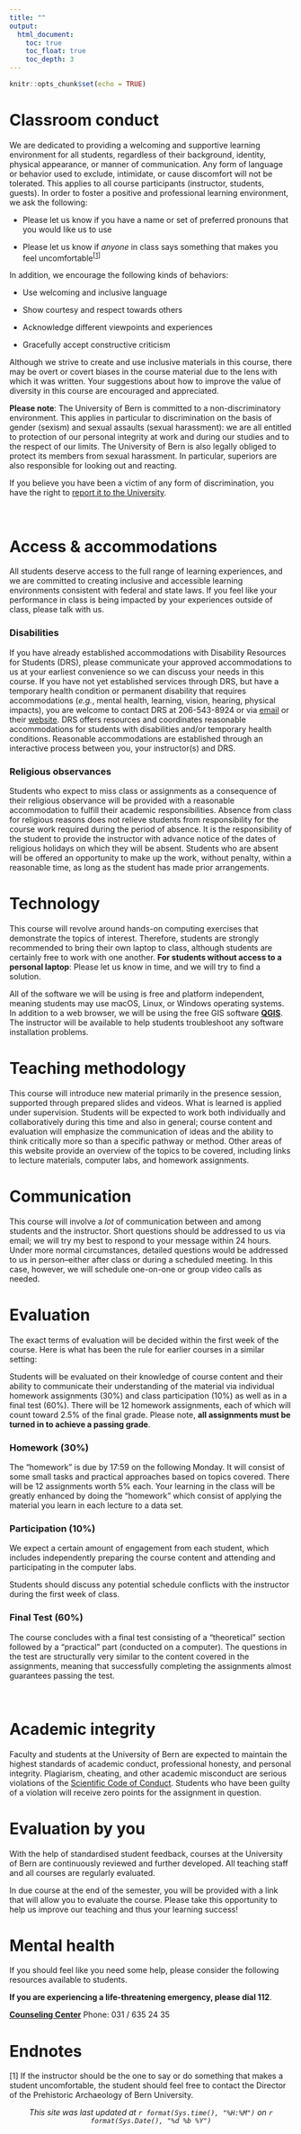 ```yaml
---
title: ""
output:
  html_document:
    toc: true
    toc_float: true
    toc_depth: 3
---
```


```r
knitr::opts_chunk$set(echo = TRUE)
```

# Classroom conduct
We are dedicated to providing a welcoming and supportive learning environment for all students, regardless of their background, identity, physical appearance, or manner of communication. Any form of language or behavior used to exclude, intimidate, or cause discomfort will not be tolerated. This applies to all course participants (instructor, students, guests). In order to foster a positive and professional learning environment, we ask the following:

* Please let us know if you have a name or set of preferred pronouns that you would like us to use

* Please let us know if *anyone* in class says something that makes you feel uncomfortable<sup>[[1](#endnotes)]</sup>

In addition, we encourage the following kinds of behaviors:

* Use welcoming and inclusive language

* Show courtesy and respect towards others

* Acknowledge different viewpoints and experiences

* Gracefully accept constructive criticism

Although we strive to create and use inclusive materials in this course, there may be overt or covert biases in the course material due to the lens with which it was written. Your suggestions about how to improve the value of diversity in this course are encouraged and appreciated.

**Please note**:
The University of Bern is committed to a non-discriminatory environment. This applies in particular to discrimination on the basis of gender (sexism) and sexual assaults (sexual harassment): we are all entitled to protection of our personal integrity at work and during our studies and to the respect of our limits. The University of Bern is also legally obliged to protect its members from sexual harassment. In particular, superiors are also responsible for looking out and reacting.

If you believe you have been a victim of any form of discrimination, you have the right to [report it to the University](https://www.unibe.ch/studies/advisory_services/discrimination/index_eng.html).

<br>

# Access & accommodations

All students deserve access to the full range of learning experiences, and we are committed to creating inclusive and accessible learning environments consistent with federal and state laws. If you feel like your performance in class is being impacted by your experiences outside of class, please talk with us.

### Disabilities

If you have already established accommodations with Disability Resources for Students (DRS), please communicate your approved accommodations to us at your earliest convenience so we can discuss your needs in this course. If you have not yet established services through DRS, but have a temporary health condition or permanent disability that requires accommodations (*e.g.*, mental health, learning, vision, hearing, physical impacts), you are welcome to contact DRS at 206-543-8924 or via [email](mailto:uwdrs@uw.edu) or their [website](https://depts.washington.edu/uwdrs/). DRS offers resources and coordinates reasonable accommodations for students with disabilities and/or temporary health conditions.  Reasonable accommodations are established through an interactive process between you, your instructor(s) and DRS.

### Religious observances

Students who expect to miss class or assignments as a consequence of their religious observance will be provided with a reasonable accommodation to fulfill their academic responsibilities. Absence from class for religious reasons does not relieve students from responsibility for the course work required during the period of absence. It is the responsibility of the student to provide the instructor with advance notice of the dates of religious holidays on which they will be absent. Students who are absent will be offered an opportunity to make up the work, without penalty, within a reasonable time, as long as the student has made prior arrangements.

# Technology

This course will revolve around hands-on computing exercises that demonstrate the topics of interest. Therefore, students are strongly recommended to bring their own laptop to class, although students are certainly free to work with one another. **For students without access to a personal laptop**: Please let us know in time, and we will try to find a solution.

All of the software we will be using is free and platform independent, meaning students may use macOS, Linux, or Windows operating systems. In addition to a web browser, we will be using the free GIS software [**QGIS**](https://www.qgis.org). The instructor will be available to help students troubleshoot any software installation problems.

# Teaching methodology

This course will introduce new material primarily in the presence session, supported through prepared slides and videos. What is learned is applied under supervision. Students will be expected to work both individually and collaboratively during this time and also in general; course content and evaluation will emphasize the communication of ideas and the ability to think critically more so than a specific pathway or method. Other areas of this website provide an overview of the topics to be covered, including links to lecture materials, computer labs, and homework assignments.

# Communication

This course will involve a *lot* of communication between and among students and the instructor. Short questions should be addressed to us via email; we will try my best to respond to your message within 24 hours. Under more normal circumstances, detailed questions would be addressed to us in person--either after class or during a scheduled meeting. In this case, however, we will schedule one-on-one or group video calls as needed.

# Evaluation

The exact terms of evaluation will be decided within the first week of the course. Here is what has been the rule for earlier courses in a similar setting:

Students will be evaluated on their knowledge of course content and their ability to communicate their understanding of the material via individual homework assignments (30%) and class participation (10%) as well as in a final test (60%). There will be 12 homework assignments, each of which will count toward 2.5% of the final grade. Please note, **all assignments must be turned in to achieve a passing grade**.

### Homework (30%)

The "homework" is due by 17:59 on the following Monday. It will consist of some small tasks and practical approaches based on topics covered. There will be 12 assignments worth 5% each.  Your learning in the class will be greatly enhanced by doing the "homework" which consist of applying the material you learn in each lecture to a data set.

### Participation (10%)

We expect a certain amount of engagement from each student, which includes independently preparing the course content and attending and participating in the computer labs.

Students should discuss any potential schedule conflicts with the instructor during the first week of class.

### Final Test (60%)

The course concludes with a final test consisting of a “theoretical” section followed by a “practical” part (conducted on a computer). The questions in the test are structurally very similar to the content covered in the assignments, meaning that successfully completing the assignments almost guarantees passing the test.

<br>

# Academic integrity

Faculty and students at the University of Bern are expected to maintain the highest standards of academic conduct, professional honesty, and personal integrity. Plagiarism, cheating, and other academic misconduct are serious violations of the [Scientific Code of Conduct](https://swiss-academies.ch/en/themen/wissenschaftskultur/wissenschaftliche-integritat-1/). Students who have been guilty of a violation will receive zero points for the assignment in question.

# Evaluation by you

With the help of standardised student feedback, courses at the University of Bern are continuously reviewed and further developed. All teaching staff and all courses are regularly evaluated.

In due course at the end of the semester, you will be provided with a link that will allow you to evaluate the course. Please take this opportunity to help us improve our teaching and thus your learning success!

# Mental health

If you should feel like you need some help, please consider the following resources available to students.

**If you are experiencing a life-threatening emergency, please dial 112**.

[**Counseling Center**](https://www.unibe.ch/studies/advisory_services/counselling_centre_universities_of_bern/index_eng.html)
Phone: 031 / 635 24 35

# Endnotes

[1] If the instructor should be the one to say or do something that makes a student uncomfortable, the student should feel free to contact the Director of the Prehistoric Archaeology of Bern University.

<center>*This site was last updated at `r format(Sys.time(), "%H:%M")` on `r format(Sys.Date(), "%d %b %Y")`*</center>
